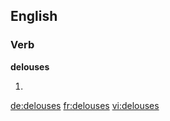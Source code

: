 
==English==

===Verb===
'''delouses'''

# {{third-person singular of|[[delouse]]}}

[[de:delouses]]
[[fr:delouses]]
[[vi:delouses]]